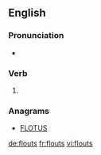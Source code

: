==English==

===Pronunciation===
* {{IPA|/flaʊts/|lang=en}}

===Verb===
{{head|en|verb form}}

# {{en-third-person singular of|flout}}

===Anagrams===
* [[FLOTUS#English|FLOTUS]]

[[de:flouts]]
[[fr:flouts]]
[[vi:flouts]]